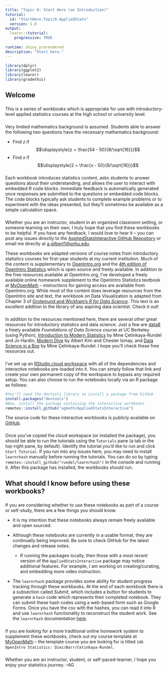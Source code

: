 ```yaml
---
title: "Topic 0: Start Here (an Introduction)"
tutorial:
  id: "StartHere.Topic0.AppliedStats"
  version: 1.0
output: 
  learnr::tutorial:
    progressive: TRUE
    
runtime: shiny_prerendered
description: "Start here."
---
```


```r
library(dplyr)
library(ggplot2)
library(learnr)
library(gradethis)
```


## Welcome

###

This is a series of workbooks which is appropriate for use with introductory-level applied statistics courses at the high school or university level. 

###

Very limited mathematics background is assumed. Students able to answer the following two questions have the necessary mathematics background:

+ Find $z$ if 
$$\displaystyle{z = \frac{54 - 50}{8/\sqrt{16}}}$$
+ Find $x$ if 
$$\displaystyle{2 = \frac{x - 50}{8/\sqrt{16}}}$$

###

Each workbook introduces statistics content, asks students to answer questions about their understanding, and allows the user to interact with embedded R code blocks. Immediate feedback is automatically generated once responses are submitted to the questions or embedded code blocks. The code blocks typically ask students to complete example problems or to experiment with the ideas presented, but they'll sometimes be available as a simple calculation space. 

###

Whether you are an instructor, student in an organized classroom setting, or someone learning on their own, I truly hope that you find these workbooks to be helpful. If you have any feedback, I would love to hear it -- you can post any issues directly to the [AppliedStatsInteractive GitHub Repository](https://github.com/agmath/AppliedStatsInteractive) or email me directly at [a.gilbert1@snhu.edu](mailto:a.gilbert12snhu.edu). 

These workbooks are adapted versions of course notes from introductory statistics courses for first-year students at my current institution. Much of the content is supplementary to [OpenIntro.org](http://www.openintro.org) and the [4th edition of OpenIntro Statistics](https://leanpub.com/openintro-statistics) which is open source and freely available. In addition to the free resources available at OpenIntro.org, I've developed a freely available online homework supplement to the OpenIntro Statistics textbook at [MyOpenMath](www.myopenmath.com) -- instructions for gaining access are available from OpenIntro.org. While most of the content does leverage resources from the OpenIntro site and text, the workbook on Data Visualization is adapted from Chapter 3 of [Grolemund and Wickham's *R for Data Science*](https://r4ds.had.co.nz/). This text is an excellent addition to the library of any aspiring data scientist. Check it out!

###

In addition to the resources mentioned here, there are several other great resources for introductory statistics and data science. Just a few are [data8](http://data8.org/) a freely available *Foundations of Data Science* course at UC Berkeley (using Python), [Introduction to Modern Statistics](https://openintro-ims.netlify.app/preface.html) by Mine &Ccedil;etinkaya-Rundel and Jo Hardin, [Modern Dive](https://moderndive.com/index.html) by Albert Kim and Chester Ismay, and [Data Science in a Box](https://datasciencebox.org/index.html) by Mine &Ccedil;etinkaya-Rundel. I hope you'll check these free resources out.

### 

I've set up an [RStudio.cloud workspace](https://rstudio.cloud/project/2832068) with all of the dependencies and interactive notebooks pre-loaded into it. You can simply follow that link and create your own permanent copy of the workspace to bypass any required setup. You can also choose to run the notebooks locally via an R package as follows:

```r
#You'll need the devtools library to install a package from GitHub
install.packages("devtools")
#Now, install the package containing the interactive workbooks
remotes::install_github("agmath/AppliedStatsInteractive")
```
The source code for these interactive workbooks is publicly available on [GitHub](https://github.com/agmath/AppliedStatsInteractive). 

###

Once you've copied the cloud workspace (or installed the package), you should be able to run the tutorials using the `Tutorials` pane (a tab in the top-right pane, by default). Identify the tutorial you'd like to run and click `Start Tutorial`. If you run into any issues here, you may need to install `learnrhash` manually before running the tutorials. You can do so by typing `remotes::install_github("rundel/learnrhash")` in the console and running it. After this package has installed, the workbooks should run.

## What should I know before using these workbooks?

###

If you are considering whether to use these notebooks as part of a course or self-study, there are a few things you should know.

+ It is my intention that these notebooks always remain freely available and open sourced.

+ Although these notebooks are currently in a usable format, they are continually being improved. Be sure to check GitHub for the latest changes and release notes. 

  + If running the packages locally, then those with a most recent version of the `AppliedStatsInteractive` package may notice additional features. For example, I am working on creating/curating, and embedding more video instruction.

+ The `learnrhash` package provides some ability for student progress tracking through these workbooks. At the end of each workbook there is a subsection called *Submit*, which includes a button for students to generate a `hash` code which represents their completed notebook. They can submit these hash codes using a web-based form such as Google Forms. Once you have the csv with the hashes, you can read it into R and use `learnrhash` functionality to reconstruct the student work. See the `learnrhash` documentation [here](https://github.com/rundel/learnrhash).

###

If you are looking for a more traditional online homework system to supplement these workbooks, check out my course template at [MyOpenMath](https://www.myopenmath.com) -- the template course you are looking for is titled `146 OpenIntro Statistics: Diez/Barr/Cetinkaya-Rundel`.

###

Whether you are an instructor, student, or self-paced-learner, I hope you enjoy your statistics journey. --AG
